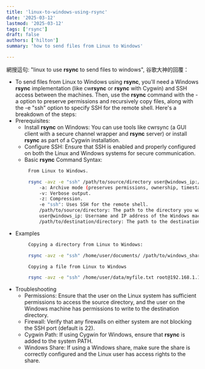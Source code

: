 ```yaml
---
title: 'linux-to-windows-using-rsync'
date: '2025-03-12'
lastmod: '2025-03-12'
tags: ['rsync']
draft: false
authors: ['hilton']
summary: 'how to send files from Linux to Windows'

---
```


網搜這句: <ContentColor>"linux to use **rsync** to send files to windows"</ContentColor>, 谷歌大神的回覆：
- To send files from Linux to Windows using **rsync**, you'll need a Windows **rsync** implementation (like cw**rsync** or **rsync** with Cygwin) and SSH access between the machines. Then, use the **rsync** command with the -a option to preserve permissions and recursively copy files, along with the -e "ssh" option to specify SSH for the remote shell. 
Here's a breakdown of the steps:
- Prerequisites:
    - <ContentColor>Install **rsync** on Windows</ContentColor>:
You can use tools like cwrsync (a GUI client with a secure channel wrapper and **rsync** server) or install **rsync** as part of a Cygwin installation. 
    - <ContentColor>Configure SSH</ContentColor>:
Ensure that SSH is enabled and properly configured on both the Linux and Windows systems for secure communication. 
    - <ContentColor>Basic **rsync** Command Syntax</ContentColor>:
```bash
        From Linux to Windows.

        rsync -avz -e "ssh" /path/to/source/directory user@windows_ip:/path/to/destination/directory
            -a: Archive mode (preserves permissions, ownership, timestamps, etc.). 
            -v: Verbose output. 
            -z: Compression. 
            -e "ssh": Uses SSH for the remote shell. 
            /path/to/source/directory: The path to the directory you want to copy on the Linux system. 
            user@windows_ip: Username and IP address of the Windows machine. 
            /path/to/destination/directory: The path to the destination directory on the Windows system. 
```
- Examples
```bash
        Copying a directory from Linux to Windows:

        rsync -avz -e "ssh" /home/user/documents/ /path/to/windows_share/backup_dir root@192.168.1.10:/cygdrive/c/users/user/documents/

        Copying a file from Linux to Windows

        rsync -avz -e "ssh" /home/user/data/myfile.txt root@192.168.1.10:/cygdrive/c/users/user/documents/
```
- Troubleshooting
    - <ContentColor>Permissions</ContentColor>:
Ensure that the user on the Linux system has sufficient permissions to access the source directory, and the user on the Windows machine has permissions to write to the destination directory. 
    - <ContentColor>Firewall</ContentColor>:
Verify that any firewalls on either system are not blocking the SSH port (default is 22). 
    - <ContentColor>Cygwin Path</ContentColor>:
If using Cygwin for Windows, ensure that **rsync** is added to the system PATH. 
    - <ContentColor>Windows Share</ContentColor>:
If using a Windows share, make sure the share is correctly configured and the Linux user has access rights to the share. 

